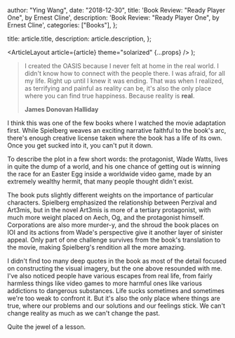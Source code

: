 
  author: "Ying Wang",
  date: "2018-12-30",
  title: 'Book Review: "Ready Player One", by Ernest Cline',
  description: 'Book Review: "Ready Player One", by Ernest Cline',
  categories: ["Books"],
};

  title: article.title,
  description: article.description,
};

  <ArticleLayout article={article} theme="solarized" {...props} />
);

> I created the OASIS because I never felt at home in the real world. I didn't
> know how to connect with the people there. I was afraid, for all my life.
> Right up until I knew it was ending. That was when I realized, as terrifying
> and painful as reality can be, it's also the only place where you can find
> true happiness. Because reality is **real**.
>
> **James Donovan Halliday**

I think this was one of the few books where I watched the movie adaptation
first. While Spielberg weaves an exciting narrative faithful to the book's arc,
there's enough creative license taken where the book has a life of its own. Once
you get sucked into it, you can't put it down.

To describe the plot in a few short words: the protagonist, Wade Watts, lives in
quite the dump of a world, and his one chance of getting out is winning the race
for an Easter Egg inside a worldwide video game, made by an extremely wealthy
hermit, that many people thought didn't exist.

The book puts slightly different weights on the importance of particular
characters. Spielberg emphasized the relationship between Perzival and Art3mis,
but in the novel Art3mis is more of a tertiary protagonist, with much more
weight placed on Aech, Og, and the protagonist himself. Corporations are also
more murder-y, and the shroud the book places on IOI and its actions from Wade's
perspective give it another layer of sinister appeal. Only part of one challenge
survives from the book's translation to the movie, making Spielberg's rendition
all the more amazing.

I didn't find too many deep quotes in the book as most of the detail focused on
constructing the visual imagery, but the one above resounded with me. I've also
noticed people have various escapes from real life, from fairly harmless things
like video games to more harmful ones like various addictions to dangerous
substances. Life sucks sometimes and sometimes we're too weak to confront it.
But it's also the only place where things are true, where our problems and our
solutions and our feelings stick. We can't change reality as much as we can't
change the past.

Quite the jewel of a lesson.
